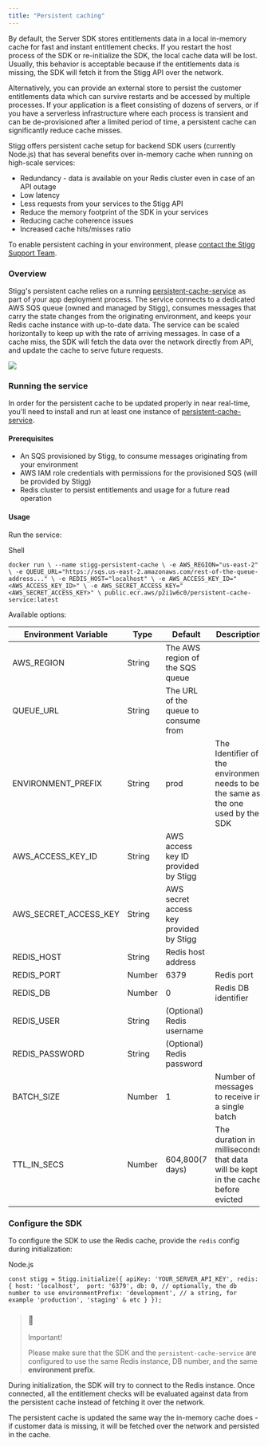 ```yaml
---
title: "Persistent caching"
---
```


By default, the Server SDK stores entitlements data in a local in-memory cache for fast and instant entitlement checks. If you restart the host process of the SDK or re-initialize the SDK, the local cache data will be lost. Usually, this behavior is acceptable because if the entitlements data is missing, the SDK will fetch it from the Stigg API over the network.

Alternatively, you can provide an external store to persist the customer entitlements data which can survive restarts and be accessed by multiple processes. If your application is a fleet consisting of dozens of servers, or if you have a serverless infrastructure where each process is transient and can be de-provisioned after a limited period of time, a persistent cache can significantly reduce cache misses.

Stigg offers persistent cache setup for backend SDK users (currently Node.js) that has several benefits over in-memory cache when running on high-scale services: 

* Redundancy - data is available on your Redis cluster even in case of an API outage
* Low latency
* Less requests from your services to the Stigg API
* Reduce the memory footprint of the SDK in your services
* Reducing cache coherence issues
* Increased cache hits/misses ratio

To enable persistent caching in your environment, please [contact the Stigg Support Team](/cdn-cgi/l/email-protection#82f1f7f2f2edf0f6c2f1f6ebe5e5acebed).

### Overview

Stigg's persistent cache relies on a running [persistent-cache-service](https://gallery.ecr.aws/p2i1w6c0/persistent-cache-service) as part of your app deployment process. The service connects to a dedicated AWS SQS queue (owned and managed by Stigg), consumes messages that carry the state changes from the originating environment, and keeps your Redis cache instance with up-to-date data. The service can be scaled horizontally to keep up with the rate of arriving messages. In case of a cache miss, the SDK will fetch the data over the network directly from API, and update the cache to serve future requests.

![](/images/837f6c0-image.png)

### Running the service

In order for the persistent cache to be updated properly in near real-time, you'll need to install and run at least one instance of [persistent-cache-service](https://gallery.ecr.aws/p2i1w6c0/persistent-cache-service).

#### Prerequisites

* An SQS provisioned by Stigg, to consume messages originating from your environment
* AWS IAM role credentials with permissions for the provisioned SQS (will be provided by Stigg)
* Redis cluster to persist entitlements and usage for a future read operation

#### Usage

Run the service:

Shell

`docker run \
  --name stigg-persistent-cache \
  -e AWS_REGION="us-east-2" \
  -e QUEUE_URL="https://sqs.us-east-2.amazonaws.com/rest-of-the-queue-address..." \
  -e REDIS_HOST="localhost" \
  -e AWS_ACCESS_KEY_ID="<AWS_ACCESS_KEY_ID>" \
  -e AWS_SECRET_ACCESS_KEY="<AWS_SECRET_ACCESS_KEY>" \
  public.ecr.aws/p2i1w6c0/persistent-cache-service:latest
`

Available options:

| Environment Variable     | Type   | Default                                 | Description                                                                       |
| ------------------------ | ------ | --------------------------------------- | --------------------------------------------------------------------------------- |
| AWS\_REGION              | String | The AWS region of the SQS queue         |                                                                                   |
| QUEUE\_URL               | String | The URL of the queue to consume from    |                                                                                   |
| ENVIRONMENT\_PREFIX      | String | prod                                    | The Identifier of the environment needs to be the same as the one used by the SDK |
| AWS\_ACCESS\_KEY\_ID     | String | AWS access key ID provided by Stigg     |                                                                                   |
| AWS\_SECRET\_ACCESS\_KEY | String | AWS secret access key provided by Stigg |                                                                                   |
| REDIS\_HOST              | String | Redis host address                      |                                                                                   |
| REDIS\_PORT              | Number | 6379                                    | Redis port                                                                        |
| REDIS\_DB                | Number | 0                                       | Redis DB identifier                                                               |
| REDIS\_USER              | String | (Optional) Redis username               |                                                                                   |
| REDIS\_PASSWORD          | String | (Optional) Redis password               |                                                                                   |
| BATCH\_SIZE              | Number | 1                                       | Number of messages to receive in a single batch                                   |
| TTL\_IN\_SECS            | Number | 604,800(7 days)                         | The duration in milliseconds that data will be kept in the cache before evicted   |

### Configure the SDK

To configure the SDK to use the Redis cache, provide the `redis` config during initialization:

Node.js

`const stigg = Stigg.initialize({
    apiKey: 'YOUR_SERVER_API_KEY',
    redis: {
        host: 'localhost', 
        port: '6379',
        db: 0, // optionally, the db number to use
        environmentPrefix: 'development', // a string, for example 'production', 'staging' & etc
    }
});
`

> ### 📘
> 
> Important!
> 
> Please make sure that the SDK and the `persistent-cache-service` are configured to use the same Redis instance, DB number, and the same **environment prefix**.

During initialization, the SDK will try to connect to the Redis instance. Once connected, all the entitlement checks will be evaluated against data from the persistent cache instead of fetching it over the network.

The persistent cache is updated the same way the in-memory cache does - if customer data is missing, it will be fetched over the network and persisted in the cache.